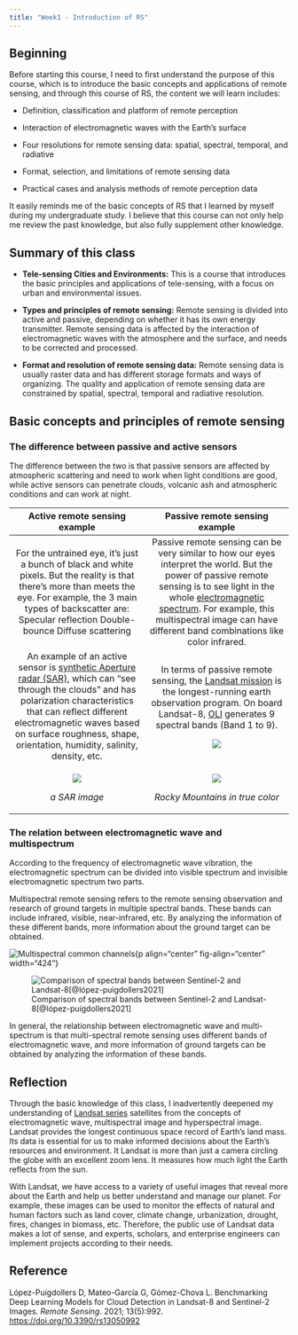 ```yaml
---
title: "Week1 - Introduction of RS"
---
```


## Beginning

Before starting this course, I need to first understand the purpose of this course, which is to introduce the basic concepts and applications of remote sensing, and through this course of RS, the content we will learn includes:

-   Definition, classification and platform of remote perception

-   Interaction of electromagnetic waves with the Earth's surface

-   Four resolutions for remote sensing data: spatial, spectral, temporal, and radiative

-   Format, selection, and limitations of remote sensing data

-   Practical cases and analysis methods of remote perception data

It easily reminds me of the basic concepts of RS that I learned by myself during my undergraduate study. I believe that this course can not only help me review the past knowledge, but also fully supplement other knowledge.

## Summary of this class

-   **Tele-sensing Cities and Environments:** This is a course that introduces the basic principles and applications of tele-sensing, with a focus on urban and environmental issues.

-   **Types and principles of remote sensing:** Remote sensing is divided into active and passive, depending on whether it has its own energy transmitter. Remote sensing data is affected by the interaction of electromagnetic waves with the atmosphere and the surface, and needs to be corrected and processed.

-   **Format and resolution of remote sensing data:** Remote sensing data is usually raster data and has different storage formats and ways of organizing. The quality and application of remote sensing data are constrained by spatial, spectral, temporal and radiative resolution.

## Basic concepts and principles of remote sensing

### The difference between passive and active sensors

The difference between the two is that passive sensors are affected by atmospheric scattering and need to work when light conditions are good, while active sensors can penetrate clouds, volcanic ash and atmospheric conditions and can work at night.

+-----------------------------------------------------------------------------------------------------------------------------------------------------------------------------------------------------------------------------------------------------------------------------------------------------------------------------------------------------------+----------------------------------------------------------------------------------------------------------------------------------------------------------------------------------------------------------------------------------------------------------------------------------------------------------------------------------------------------------------------------+
| Active remote sensing example                                                                                                                                                                                                                                                                                                                             | Passive remote sensing example                                                                                                                                                                                                                                                                                                                                             |
+:=========================================================================================================================================================================================================================================================================================================================================================:+:==========================================================================================================================================================================================================================================================================================================================================================================:+
| For the untrained eye, it’s just a bunch of black and white pixels. But the reality is that there’s more than meets the eye. For example, the 3 main types of backscatter are: Specular reflection Double-bounce Diffuse scattering                                                                                                                       | Passive remote sensing can be very similar to how our eyes interpret the world. But the power of passive remote sensing is to see light in the whole [electromagnetic spectrum](https://gisgeography.com/multispectral-vs-hyperspectral-imagery-explained/){style="blue"}. For example, this multispectral image can have different band combinations like color infrared. |
+-----------------------------------------------------------------------------------------------------------------------------------------------------------------------------------------------------------------------------------------------------------------------------------------------------------------------------------------------------------+----------------------------------------------------------------------------------------------------------------------------------------------------------------------------------------------------------------------------------------------------------------------------------------------------------------------------------------------------------------------------+
| An example of an active sensor is [synthetic Aperture radar (SAR)](https://gisgeography.com/synthetic-aperture-radar-examples/){style="blue"}, which can "see through the clouds" and has polarization characteristics that can reflect different electromagnetic waves based on surface roughness, shape, orientation, humidity, salinity, density, etc. | In terms of passive remote sensing, the [Landsat mission](http://landsat.gsfc.nasa.gov/) is the longest-running earth observation program. On board Landsat-8, [OLI](https://gisgeography.com/landsat-8-bands-combinations/){.illustration style="blue"} generates 9 spectral bands (Band 1 to 9).                                                                         |
|                                                                                                                                                                                                                                                                                                                                                           |                                                                                                                                                                                                                                                                                                                                                                            |
|                                                                                                                                                                                                                                                                                                                                                           | ![](images/clipboard-2255416882.png)                                                                                                                                                                                                                                                                                                                                       |
+-----------------------------------------------------------------------------------------------------------------------------------------------------------------------------------------------------------------------------------------------------------------------------------------------------------------------------------------------------------+----------------------------------------------------------------------------------------------------------------------------------------------------------------------------------------------------------------------------------------------------------------------------------------------------------------------------------------------------------------------------+
| ![](images/clipboard-3788896385.png)                                                                                                                                                                                                                                                                                                                      | *![](images/clipboard-3968367586.png)*                                                                                                                                                                                                                                                                                                                                     |
|                                                                                                                                                                                                                                                                                                                                                           |                                                                                                                                                                                                                                                                                                                                                                            |
| *a SAR image*                                                                                                                                                                                                                                                                                                                                             | *Rocky Mountains in true color*                                                                                                                                                                                                                                                                                                                                            |
+-----------------------------------------------------------------------------------------------------------------------------------------------------------------------------------------------------------------------------------------------------------------------------------------------------------------------------------------------------------+----------------------------------------------------------------------------------------------------------------------------------------------------------------------------------------------------------------------------------------------------------------------------------------------------------------------------------------------------------------------------+

### The relation between electromagnetic wave and multispectrum

According to the frequency of electromagnetic wave vibration, the electromagnetic spectrum can be divided into visible spectrum and invisible electromagnetic spectrum two parts.

Multispectral remote sensing refers to the remote sensing observation and research of ground targets in multiple spectral bands. These bands can include infrared, visible, near-infrared, etc. By analyzing the information of these different bands, more information about the ground target can be obtained.

![Multispectral common channels](images/clipboard-1755175584.png){p align="center" fig-align="center" width="424"}

![Comparison of spectral bands between Sentinel-2 and Landsat-8[@lópez-puigdollers2021]](https://www.mdpi.com/remotesensing/remotesensing-13-00992/article_deploy/html/images/remotesensing-13-00992-g003.png){.illustration style="gray" fig-align="center"}

In general, the relationship between electromagnetic wave and multi-spectrum is that multi-spectral remote sensing uses different bands of electromagnetic wave, and more information of ground targets can be obtained by analyzing the information of these bands.

## Reflection

Through the basic knowledge of this class, I inadvertently deepened my understanding of [Landsat series](Through the basic knowledge of this class, I inadvertently deepened my understanding of Landsat series satellites from the concepts of electromagnetic wave, multispectral image and hyperspectral image. 🌍🛰️Landsat provides the longest continuous space record of Earth's land mass. Its data is essential for us to make informed decisions about the Earth's resources and environment. It Landsat is more than just a camera circling the globe with an excellent zoom lens. It measures how much light the Earth reflects from the sun.  With Landsat, we have access to a variety of useful images that reveal more about the Earth and help us better understand and manage our planet. For example, these images can be used to monitor the effects of natural and human factors such as land cover, climate change, urbanization, drought, fires, changes in biomass, etc. Therefore, the public use of Landsat data makes a lot of sense, and experts, scholars, and enterprise engineers can implement projects according to their needs.){style="blue"} satellites from the concepts of electromagnetic wave, multispectral image and hyperspectral image. Landsat provides the longest continuous space record of Earth's land mass. Its data is essential for us to make informed decisions about the Earth's resources and environment. It Landsat is more than just a camera circling the globe with an excellent zoom lens. It measures how much light the Earth reflects from the sun.

With Landsat, we have access to a variety of useful images that reveal more about the Earth and help us better understand and manage our planet. For example, these images can be used to monitor the effects of natural and human factors such as land cover, climate change, urbanization, drought, fires, changes in biomass, etc. Therefore, the public use of Landsat data makes a lot of sense, and experts, scholars, and enterprise engineers can implement projects according to their needs.

## Reference

López-Puigdollers D, Mateo-García G, Gómez-Chova L. Benchmarking Deep Learning Models for Cloud Detection in Landsat-8 and Sentinel-2 Images. *Remote Sensing*. 2021; 13(5):992. [https://doi.org/10.3390/rs13050992](https://doi.org/10.3390/rs13050992){style="gray"}
